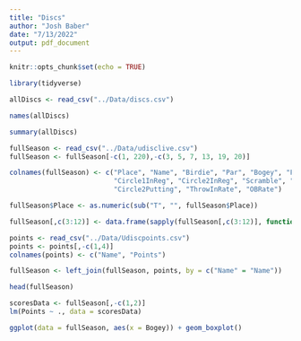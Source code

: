 ```yaml
---
title: "Discs"
author: "Josh Baber"
date: "7/13/2022"
output: pdf_document
---
```


```r
knitr::opts_chunk$set(echo = TRUE)
```

```r
library(tidyverse)
```

```r
allDiscs <- read_csv("../Data/discs.csv")
```

```r
names(allDiscs)
```

```r
summary(allDiscs)
```

```r
fullSeason <- read_csv("../Data/udisclive.csv")
fullSeason <- fullSeason[-c(1, 220),-c(3, 5, 7, 13, 19, 20)]
```

```r
colnames(fullSeason) <- c("Place", "Name", "Birdie", "Par", "Bogey", "Fairway", "Parked", 
                          "Circle1InReg", "Circle2InReg", "Scramble", "Circle1XPutting", 
                          "Circle2Putting", "ThrowInRate", "OBRate")
```

```r
fullSeason$Place <- as.numeric(sub("T", "", fullSeason$Place))
```

```r
fullSeason[,c(3:12)] <- data.frame(sapply(fullSeason[,c(3:12)], function(x){as.numeric(gsub("%", "", x))/100}))
```

```r
points <- read_csv("../Data/Udiscpoints.csv")
points <- points[,-c(1,4)]
colnames(points) <- c("Name", "Points")
```

```r
fullSeason <- left_join(fullSeason, points, by = c("Name" = "Name"))
```

```r
head(fullSeason)
```

```r
scoresData <- fullSeason[,-c(1,2)]
lm(Points ~ ., data = scoresData)
```

```r
ggplot(data = fullSeason, aes(x = Bogey)) + geom_boxplot()
```